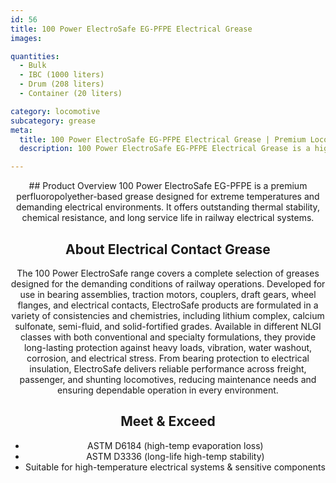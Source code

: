 ```yaml
---
id: 56
title: 100 Power ElectroSafe EG-PFPE Electrical Grease
images:

quantities:
  - Bulk
  - IBC (1000 liters)
  - Drum (208 liters)
  - Container (20 liters)

category: locomotive
subcategory: grease
meta:
  title: 100 Power ElectroSafe EG-PFPE Electrical Grease | Premium Locomotive Electrical Grease
  description: 100 Power ElectroSafe EG-PFPE Electrical Grease is a high-performance perfluoropolyether (PFPE) grease for locomotive electrical systems. It provides exceptional thermal stability, chemical resistance, and long service life in extreme temperatures and demanding electrical environments. Meets ASTM D6184 and ASTM D3336 standards, ensuring reliable performance in high-temperature electrical systems and sensitive railway components.

---
```


<Header>
  ## Product Overview
  100 Power ElectroSafe EG-PFPE is a premium perfluoropolyether-based grease designed for extreme temperatures and demanding electrical environments. It offers outstanding thermal stability, chemical resistance, and long service life in railway electrical systems.

  ## About Electrical Contact Grease
  The 100 Power ElectroSafe range covers a complete selection of greases designed for the demanding conditions of railway operations. Developed for use in bearing assemblies, traction motors, couplers, draft gears, wheel flanges, and electrical contacts, ElectroSafe products are formulated in a variety of consistencies and chemistries, including lithium complex, calcium sulfonate, semi-fluid, and solid-fortified grades. Available in different NLGI classes with both conventional and specialty formulations, they provide long-lasting protection against heavy loads, vibration, water washout, corrosion, and electrical stress. From bearing protection to electrical insulation, ElectroSafe delivers reliable performance across freight, passenger, and shunting locomotives, reducing maintenance needs and ensuring dependable operation in every environment.

  ## Meet & Exceed
  - ASTM D6184 (high-temp evaporation loss)
  - ASTM D3336 (long-life high-temp stability)
  - Suitable for high-temperature electrical systems & sensitive components

</Header>
